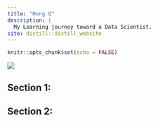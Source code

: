 ```yaml
---
title: "Hong Q"
description: |
  My Learning journey toward a Data Scientist.
site: distill::distill_website
---
```


```r
knitr::opts_chunk$set(echo = FALSE)


```

![](hq.jpg)

## Section 1:

## Section 2:
